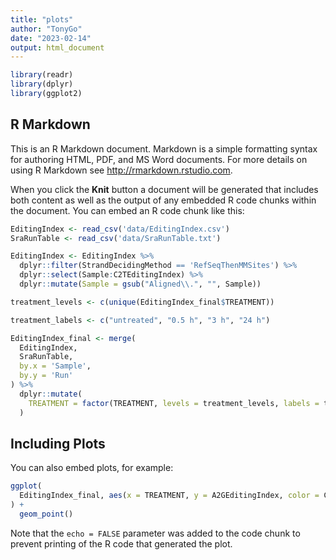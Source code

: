 ```yaml
---
title: "plots"
author: "TonyGo"
date: "2023-02-14"
output: html_document
---
```


```r
library(readr)
library(dplyr)
library(ggplot2)
```

## R Markdown

This is an R Markdown document. Markdown is a simple formatting syntax for authoring HTML, PDF, and MS Word documents. For more details on using R Markdown see <http://rmarkdown.rstudio.com>.

When you click the **Knit** button a document will be generated that includes both content as well as the output of any embedded R code chunks within the document. You can embed an R code chunk like this:

```r
EditingIndex <- read_csv('data/EditingIndex.csv')
SraRunTable <- read_csv('data/SraRunTable.txt')
```

```r
EditingIndex <- EditingIndex %>% 
  dplyr::filter(StrandDecidingMethod == 'RefSeqThenMMSites') %>% 
  dplyr::select(Sample:C2TEditingIndex) %>% 
  dplyr::mutate(Sample = gsub("Aligned\\.", "", Sample))

treatment_levels <- c(unique(EditingIndex_final$TREATMENT))

treatment_labels <- c("untreated", "0.5 h", "3 h", "24 h")

EditingIndex_final <- merge(
  EditingIndex,
  SraRunTable,
  by.x = 'Sample',
  by.y = 'Run'
) %>% 
  dplyr::mutate(
    TREATMENT = factor(TREATMENT, levels = treatment_levels, labels = treatment_labels)
  )


```

## Including Plots

You can also embed plots, for example:

```r
ggplot(
  EditingIndex_final, aes(x = TREATMENT, y = A2GEditingIndex, color = Cell_type)
) + 
  geom_point()
```

Note that the `echo = FALSE` parameter was added to the code chunk to prevent printing of the R code that generated the plot.
